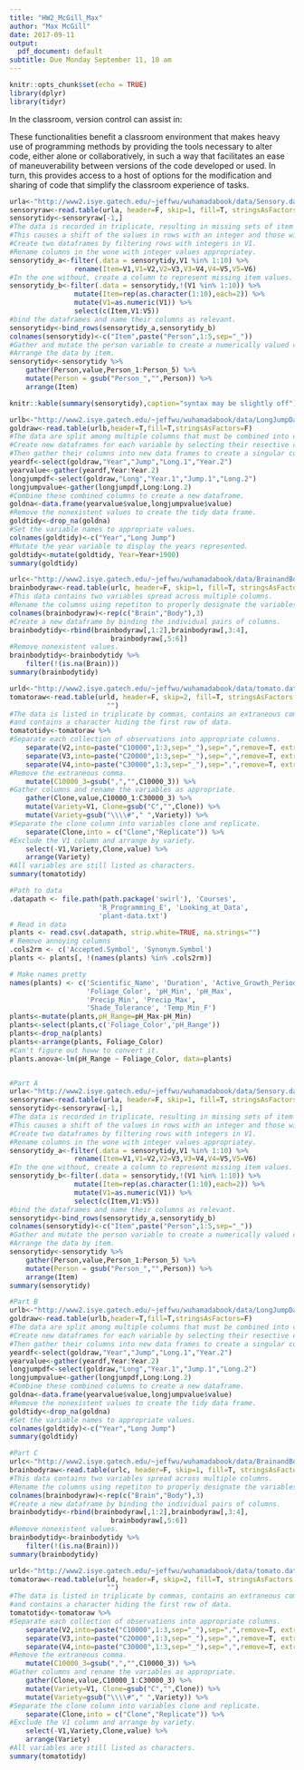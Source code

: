```yaml
---
title: "HW2_McGill_Max"
author: "Max McGill"
date: 2017-09-11
output:
  pdf_document: default
subtitle: Due Monday September 11, 10 am
---
```


```r
knitr::opts_chunk$set(echo = TRUE)
library(dplyr)
library(tidyr)
```

\section{Problem 4}
In the classroom, version control can assist in:
\begin{itemize}
\item updating and reverting code as necessary for assignments and projects
\item maintaining and securing multiple versions of code for comparison, reversion, and conversion
\item facilitating collaborative efforts for projects that require such methods
\end{itemize}
These functionalities benefit a classroom environment that makes heavy use of programming methods by providing the tools necessary to alter code, either alone or collaboratively, in such a way that facilitates an ease of maneuverability between versions of the code developed or used.
In turn, this provides access to a host of options for the modification and sharing of code that simplify the classroom experience of tasks.

\section{Problem 5}
\subsection{Part A}
```r
urla<-"http://www2.isye.gatech.edu/~jeffwu/wuhamadabook/data/Sensory.dat"
sensoryraw<-read.table(urla, header=F, skip=1, fill=T, stringsAsFactors = F)
sensorytidy<-sensoryraw[-1,]
#The data is recorded in triplicate, resulting in missing sets of item values when read.
#This causes a shift of the values in rows with an integer and those without.
#Create two dataframes by filtering rows with integers in V1.
#Rename columns in the wone with integer values appropriatey.
sensorytidy_a<-filter(.data = sensorytidy,V1 %in% 1:10) %>%
                rename(Item=V1,V1=V2,V2=V3,V3=V4,V4=V5,V5=V6)
#In the one without, create a column to represent missing item values.
sensorytidy_b<-filter(.data = sensorytidy,!(V1 %in% 1:10)) %>%
                mutate(Item=rep(as.character(1:10),each=2)) %>%
                mutate(V1=as.numeric(V1)) %>%
                select(c(Item,V1:V5))
#bind the dataframes and name their columns as relevant. 
sensorytidy<-bind_rows(sensorytidy_a,sensorytidy_b)
colnames(sensorytidy)<-c("Item",paste("Person",1:5,sep="_"))
#Gather and mutate the person variable to create a numerically valued column.
#Arrange the data by item.
sensorytidy<-sensorytidy %>%  
    gather(Person,value,Person_1:Person_5) %>%  
    mutate(Person = gsub("Person_","",Person)) %>%
    arrange(Item)
```
```r
knitr::kable(summary(sensorytidy),caption="syntax may be slightly off")
```

\subsection{Part B}
```r
urlb<-"http://www2.isye.gatech.edu/~jeffwu/wuhamadabook/data/LongJumpData.dat"
goldraw<-read.table(urlb,header=T,fill=T,stringsAsFactors=F)
#The data are split among multiple columns that must be combined into coherence.
#Create new dataframes for each variable by selecting their resective columns.
#Then gather their columns into new data frames to create a singular column for each.
yeardf<-select(goldraw,"Year","Jump","Long.1","Year.2")
yearvalue<-gather(yeardf,Year:Year.2)
longjumpdf<-select(goldraw,"Long","Year.1","Jump.1","Long.2")
longjumpvalue<-gather(longjumpdf,Long:Long.2)
#Combine these combined columns to create a new dataframe.
goldna<-data.frame(yearvalue$value,longjumpvalue$value)
#Remove the nonexistent values to create the tidy data frame.
goldtidy<-drop_na(goldna)
#Set the variable names to appropriate values.
colnames(goldtidy)<-c("Year","Long Jump")
#Mutate the year variable to display the years represented.
goldtidy<-mutate(goldtidy, Year=Year+1900)
summary(goldtidy)
```
\subsection{Part C}
```r
urlc<-"http://www2.isye.gatech.edu/~jeffwu/wuhamadabook/data/BrainandBodyWeight.dat"
brainbodyraw<-read.table(urlc, header=F, skip=1, fill=T, stringsAsFactors = F)
#This data contains two variables spread across multiple columns.
#Rename the columns using repetiton to properly designate the variables.
colnames(brainbodyraw)<-rep(c("Brain","Body"),3)
#Create a new dataframe by binding the individual pairs of columns.
brainbodytidy<-rbind(brainbodyraw[,1:2],brainbodyraw[,3:4],
                         brainbodyraw[,5:6])
#Remove nonexistent values.
brainbodytidy<-brainbodytidy %>%  
    filter(!(is.na(Brain))) 
summary(brainbodytidy)
```
\subsection{Part D}
```r
urld<-"http://www2.isye.gatech.edu/~jeffwu/wuhamadabook/data/tomato.dat"
tomatoraw<-read.table(urld, header=F, skip=2, fill=T, stringsAsFactors = F, comment.char =
                        "")
#The data is listed in triplicate by commas, contains an extraneous comma in one variable,
#and contains a character hiding the first row of data.
tomatotidy<-tomatoraw %>%  
#Separate each collection of observations into appropriate columns. 
    separate(V2,into=paste("C10000",1:3,sep="_"),sep=",",remove=T, extra="merge") %>%
    separate(V3,into=paste("C20000",1:3,sep="_"),sep=",",remove=T, extra="merge") %>%
    separate(V4,into=paste("C30000",1:3,sep="_"),sep=",",remove=T, extra="merge") %>%
#Remove the extraneous comma.
    mutate(C10000_3=gsub(",","",C10000_3)) %>%
#Gather columns and rename the variables as appropriate.
    gather(Clone,value,C10000_1:C30000_3) %>%
    mutate(Variety=V1, Clone=gsub("C","",Clone)) %>%
    mutate(Variety=gsub("\\\\#"," ",Variety)) %>%
#Separate the clone column into variables clone and replicate.
    separate(Clone,into = c("Clone","Replicate")) %>%
#Exclude the V1 column and arrange by variety.
    select(-V1,Variety,Clone,value) %>%
    arrange(Variety)
#All variables are still listed as characters.
summary(tomatotidy)
```
\section{Problem 6}
```r
#Path to data
.datapath <- file.path(path.package('swirl'), 'Courses',
                      'R_Programming_E', 'Looking_at_Data',
                      'plant-data.txt')
# Read in data
plants <- read.csv(.datapath, strip.white=TRUE, na.strings="")
# Remove annoying columns
.cols2rm <- c('Accepted.Symbol', 'Synonym.Symbol')
plants <- plants[, !(names(plants) %in% .cols2rm)]

# Make names pretty
names(plants) <- c('Scientific_Name', 'Duration', 'Active_Growth_Period',
                   'Foliage_Color', 'pH_Min', 'pH_Max',
                   'Precip_Min', 'Precip_Max',
                   'Shade_Tolerance', 'Temp_Min_F')
plants<-mutate(plants,pH_Range=pH_Max-pH_Min)
plants<-select(plants,c('Foliage_Color','pH_Range'))
plants<-drop_na(plants)
plants<-arrange(plants, Foliage_Color)
#Can't figure out howw to convert it.
plants.anova<-lm(pH_Range ~ Foliage_Color, data=plants)
```
\section{Problem 7}
```r

```
\section{Appendix 1: R Code}
\subsection{Problem 5}
```r
#Part A
urla<-"http://www2.isye.gatech.edu/~jeffwu/wuhamadabook/data/Sensory.dat"
sensoryraw<-read.table(urla, header=F, skip=1, fill=T, stringsAsFactors = F)
sensorytidy<-sensoryraw[-1,]
#The data is recorded in triplicate, resulting in missing sets of item values when read.
#This causes a shift of the values in rows with an integer and those without.
#Create two dataframes by filtering rows with integers in V1.
#Rename columns in the wone with integer values appropriatey.
sensorytidy_a<-filter(.data = sensorytidy,V1 %in% 1:10) %>%
                rename(Item=V1,V1=V2,V2=V3,V3=V4,V4=V5,V5=V6)
#In the one without, create a column to represent missing item values.
sensorytidy_b<-filter(.data = sensorytidy,!(V1 %in% 1:10)) %>%
                mutate(Item=rep(as.character(1:10),each=2)) %>%
                mutate(V1=as.numeric(V1)) %>%
                select(c(Item,V1:V5))
#bind the dataframes and name their columns as relevant. 
sensorytidy<-bind_rows(sensorytidy_a,sensorytidy_b)
colnames(sensorytidy)<-c("Item",paste("Person",1:5,sep="_"))
#Gather and mutate the person variable to create a numerically valued column.
#Arrange the data by item.
sensorytidy<-sensorytidy %>%  
    gather(Person,value,Person_1:Person_5) %>%  
    mutate(Person = gsub("Person_","",Person)) %>%
    arrange(Item)
summary(sensorytidy)
```

```r
#Part B
urlb<-"http://www2.isye.gatech.edu/~jeffwu/wuhamadabook/data/LongJumpData.dat"
goldraw<-read.table(urlb,header=T,fill=T,stringsAsFactors=F)
#The data are split among multiple columns that must be combined into coherence.
#Create new dataframes for each variable by selecting their resective columns.
#Then gather their columns into new data frames to create a singular column for each.
yeardf<-select(goldraw,"Year","Jump","Long.1","Year.2")
yearvalue<-gather(yeardf,Year:Year.2)
longjumpdf<-select(goldraw,"Long","Year.1","Jump.1","Long.2")
longjumpvalue<-gather(longjumpdf,Long:Long.2)
#Combine these combined columns to create a new dataframe.
goldna<-data.frame(yearvalue$value,longjumpvalue$value)
#Remove the nonexistent values to create the tidy data frame.
goldtidy<-drop_na(goldna)
#Set the variable names to appropriate values.
colnames(goldtidy)<-c("Year","Long Jump")
summary(goldtidy)
```

```r
#Part C
urlc<-"http://www2.isye.gatech.edu/~jeffwu/wuhamadabook/data/BrainandBodyWeight.dat"
brainbodyraw<-read.table(urlc, header=F, skip=1, fill=T, stringsAsFactors = F)
#This data contains two variables spread across multiple columns.
#Rename the columns using repetiton to properly designate the variables.
colnames(brainbodyraw)<-rep(c("Brain","Body"),3)
#Create a new dataframe by binding the individual pairs of columns.
brainbodytidy<-rbind(brainbodyraw[,1:2],brainbodyraw[,3:4],
                         brainbodyraw[,5:6])
#Remove nonexistent values.
brainbodytidy<-brainbodytidy %>%  
    filter(!(is.na(Brain))) 
summary(brainbodytidy)
```

```r
urld<-"http://www2.isye.gatech.edu/~jeffwu/wuhamadabook/data/tomato.dat"
tomatoraw<-read.table(urld, header=F, skip=2, fill=T, stringsAsFactors = F, comment.char =
                        "")
#The data is listed in triplicate by commas, contains an extraneous comma in one variable,
#and contains a character hiding the first row of data.
tomatotidy<-tomatoraw %>%  
#Separate each collection of observations into appropriate columns. 
    separate(V2,into=paste("C10000",1:3,sep="_"),sep=",",remove=T, extra="merge") %>%
    separate(V3,into=paste("C20000",1:3,sep="_"),sep=",",remove=T, extra="merge") %>%
    separate(V4,into=paste("C30000",1:3,sep="_"),sep=",",remove=T, extra="merge") %>%
#Remove the extraneous comma.
    mutate(C10000_3=gsub(",","",C10000_3)) %>%
#Gather columns and rename the variables as appropriate.
    gather(Clone,value,C10000_1:C30000_3) %>%
    mutate(Variety=V1, Clone=gsub("C","",Clone)) %>%
    mutate(Variety=gsub("\\\\#"," ",Variety)) %>%
#Separate the clone column into variables clone and replicate.
    separate(Clone,into = c("Clone","Replicate")) %>%
#Exclude the V1 column and arrange by variety.
    select(-V1,Variety,Clone,value) %>%
    arrange(Variety)
#All variables are still listed as characters.
summary(tomatotidy)
```
\subsection{Problem 6}
\subsection{Problem 7}
